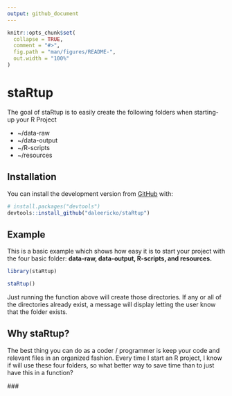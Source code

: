 ```yaml
---
output: github_document
---
```


<!-- README.md is generated from README.Rmd. Please edit that file -->

```r
knitr::opts_chunk$set(
  collapse = TRUE,
  comment = "#>",
  fig.path = "man/figures/README-",
  out.width = "100%"
)
```

# staRtup

<!-- badges: start -->
<!-- badges: end -->

The goal of staRtup is to easily create the following folders when starting-up your R Project

* ~/data-raw
* ~/data-output
* ~/R-scripts
* ~/resources

## Installation

You can install the development version from [GitHub](https://github.com/) with:

``` r
# install.packages("devtools")
devtools::install_github("daleericko/staRtup")
```
## Example

This is a basic example which shows how easy it is to start your project with the four basic folder: **data-raw, data-output, R-scripts, and resources.** 

```r
library(staRtup)

staRtup()
```

Just running the function above will create those directories. If any or all of the directories already exist, a message will display letting the user know that the folder exists.

## Why staRtup?

The best thing you can do as a coder / programmer is keep your code and relevant files in an organized fashion. Every time I start an R project, I know if will use these four folders, so what better way to save time than to just have this in a function? 

\###
